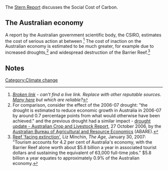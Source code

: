 The [[Stern Report]]{{w|Stern Report}} discusses the Social Cost of Carbon.

==The Australian economy==
A report by the Australian government scientific body, the CSIRO,{{w|CSIRO}} estimates the cost of serious action at between <ref>''[http://www.pmc.gov.au/emissionstrading/submissions/142_sub_emissionstrading.pdf Broken link] - can't find a live link. Replace with other reputable sources. [http://www.google.com/search?num=50&hl=en&q=site%3Acsiro.au+"climate+change"+cost+report Many here] but which are reliable?'' </ref> The cost of inaction on the Australian economy is estimated to be much greater, for example due to increased droughts,<ref>For comparison, consider the effect of the 2006-07 drought: "the drought is estimated to reduce economic growth in Australia in 2006-07 by around 0.7 percentage points from what would otherwise have been achieved." and the previous drought had a similar impact - [http://www.abareconomics.com/publications_html/crops/crops_06/cr_drought_06.pdf drought update - Australian Crop and Livestock Report], 27 October 2006, by the [[Australian Bureau of Agricultural and Resource Economics]]{{w|Australian Bureau of Agricultural and Resource Economics}} (ABARE).</ref> and widespread destruction of the Barrier Reef.<ref>[http://www.theage.com.au/news/national/reef-facing-extinction/2007/01/29/1169919274339.html Reef 'facing extinction'], Liz Minchin, ''The Age,{{w|The Age}}'' January 30, 2007: "Tourism accounts for 4.2 per cent of Australia's economy, with the Barrier Reef alone worth about $5.8 billion a year in associated tourist dollars and sustaining the equivalent of 63,000 full-time jobs." $5.8 billion a year equates to approximately 0.9% of the Australian economy.</ref>

==Notes==
<small><references/></small>

{{stub}}

[[Category:Climate change]]